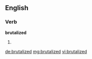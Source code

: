==English==

===Verb===
'''brutalized'''

# {{past of|brutalize}}

[[de:brutalized]]
[[mg:brutalized]]
[[vi:brutalized]]